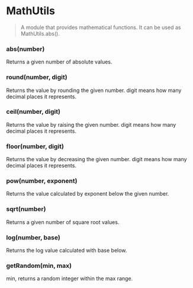 # MathUtils

> A module that provides mathematical functions. It can be used as MathUtils.abs().

### abs(number)

Returns a given number of absolute values.

### round(number, digit)

Returns the value by rounding the given number. digit means how many decimal places it represents.

### ceil(number, digit)

Returns the value by raising the given number. digit means how many decimal places it represents.

### floor(number, digit)

Returns the value by decreasing the given number. digit means how many decimal places it represents.

### pow(number, exponent)

Returns the value calculated by exponent below the given number.

### sqrt(number)

Returns a given number of square root values.

### log(number, base)

Returns the log value calculated with base below.

### getRandom(min, max)

min, returns a random integer within the max range.

